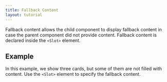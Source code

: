 ```yaml
---
title: Fallback Content
layout: tutorial
---
```


Fallback content allows the child component to display fallback content in case the parent component did not provide content. Fallback content is declared inside the `<Slot>` element.

## Example

In this example, we show three cards, but some of them are not filled with content. Use the `<Slot>` element to specify the fallback content.